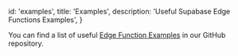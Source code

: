 
  id: 'examples',
  title: 'Examples',
  description: 'Useful Supabase Edge Functions Examples',
}

You can find a list of useful [Edge Function Examples](https://github.com/supabase/supabase/tree/master/examples/edge-functions) in our GitHub repository.

<div className="container" style={{ padding: 0 }}>
  <FunctionsExamples />
</div>


